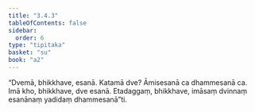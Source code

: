 ```yaml
---
title: "3.4.3"
tableOfContents: false
sidebar:
  order: 6
type: "tipitaka"
basket: "su"
book: "a2"
---
```



<DynamicBreadcrumb />

<Division number="154" book="a2" bookNo="15" page="92">

<Paragraph number="246" book="a2">
“Dvemā, bhikkhave, esanā. Katamā dve? Āmisesanā ca dhammesanā ca. Imā kho, bhikkhave, dve esanā. Etadaggaṃ, bhikkhave, imāsaṃ dvinnaṃ esanānaṃ yadidaṃ dhammesanā”ti.
</Paragraph>
</Division>